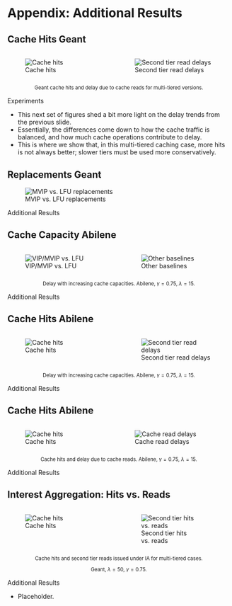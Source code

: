# Appendix: Additional Results {visibility="uncounted"}

## Cache Hits Geant

::: columns
::: {.column width="47%"}
![Cache hits](images/size_comp_geant_075_15_hits.svg)
:::
::: {.column width="53%"}
![Second tier read delays](images/size_comp_geant_075_15_hit_delays.svg)
:::
:::

::: {style="font-size: 80%; text-align: center"}
Geant cache hits and delay due to cache reads for multi-tiered versions.
:::

::: {.footer}
Experiments
:::

::: {.notes}
- This next set of figures shed a bit more light on the delay trends from the previous slide.
- Essentially, the differences come down to how the cache traffic is balanced, and how much cache operations contribute to delay.
- This is where we show that, in this multi-tiered caching case, more hits is not always better; slower tiers must be used more conservatively. 
:::

## Replacements Geant {visibility="uncounted"}

![MVIP vs. LFU replacements](images/size_comp_geant_075_15_lfuvip_replacements.svg)

::: {.footer}
Additional Results
:::

## Cache Capacity Abilene {visibility="uncounted"}

::: columns
::: {.column width="50%"}
![VIP/MVIP vs. LFU](images/size_comp_abilene_075_15_delay.svg)
:::
::: {.column width="50%"}
![Other baselines](images/size_comp_baselines_abilene_075_15_delay.svg)
:::
:::

::: {style="font-size: 80%; text-align: center"}
Delay with increasing cache capacities. Abilene, $\gamma=0.75$, $\lambda=15$. 
:::

::: {.footer}
Additional Results
:::

## Cache Hits Abilene {visibility="uncounted"}

::: columns
::: {.column width="50%"}
![Cache hits](images/size_comp_abilene_075_15_lfuvip_hits.svg)
:::
::: {.column width="50%"}
![Second tier read delays](images/size_comp_abilene_075_15_lfuvip_replacements.svg)
:::
:::

::: {style="font-size: 80%; text-align: center"}
Delay with increasing cache capacities. Abilene, $\gamma=0.75$, $\lambda=15$. 
:::

::: {.footer}
Additional Results
:::

## Cache Hits Abilene {visibility="uncounted"}

::: columns
::: {.column width="47%"}
![Cache hits](images/size_comp_abilene_075_15_hits.svg)
:::
::: {.column width="53%"}
![Cache read delays](images/size_comp_abilene_075_15_hit_delays.svg)
:::
:::

::: {style="font-size: 80%; text-align: center"}
Cache hits and delay due to cache reads. Abilene, $\gamma=0.75$, $\lambda=15$.
:::

::: {.footer}
Additional Results
:::

## Interest Aggregation: Hits vs. Reads

::: columns
::: {.column width="50%"}
![Cache hits](images/size_comp_ia_geant_075_50_hits.svg)
:::
::: {.column width="50%"}
![Second tier hits vs. reads](images/size_comp_ia_geant_075_50_hits_reads_tier2.svg)
:::
:::

::: {style="font-size: 80%; text-align: center"}
Cache hits and second tier reads issued under IA for multi-tiered cases.

Geant, $\lambda=50$, $\gamma=0.75$.
:::

::: {.footer}
Additional Results
:::

::: {.notes}
- Placeholder.
:::